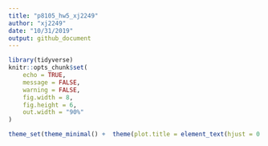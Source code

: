 ```yaml
---
title: "p8105_hw5_xj2249"
author: "xj2249"
date: "10/31/2019"
output: github_document
---
```


```r
library(tidyverse)
knitr::opts_chunk$set(
	echo = TRUE,
	message = FALSE,
	warning = FALSE,
	fig.width = 8, 
	fig.height = 6,
	out.width = "90%"
)

theme_set(theme_minimal() +  theme(plot.title = element_text(hjust = 0.5))) 
```

